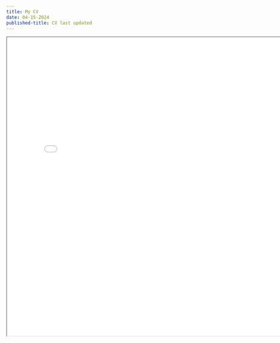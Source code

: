 ---
title: My CV
date: 04-15-2024
published-title: CV last updated
---


<iframe
 width = "800"
 height = "800"
 src = "CV_Nicholas.pdf">
</iframe>
